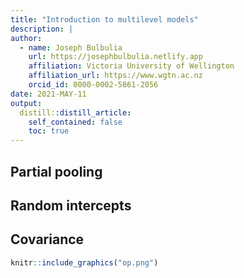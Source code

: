 ```yaml
---
title: "Introduction to multilevel models"
description: |
author:
  - name: Joseph Bulbulia
    url: https://josephbulbulia.netlify.app
    affiliation: Victoria University of Wellington
    affiliation_url: https://www.wgtn.ac.nz
    orcid_id: 0000-0002-5861-2056
date: 2021-MAY-11
output:
  distill::distill_article:
    self_contained: false
    toc: true
---
```




## Partial pooling


## Random intercepts


## Covariance

```r
knitr::include_graphics("op.png")
```




